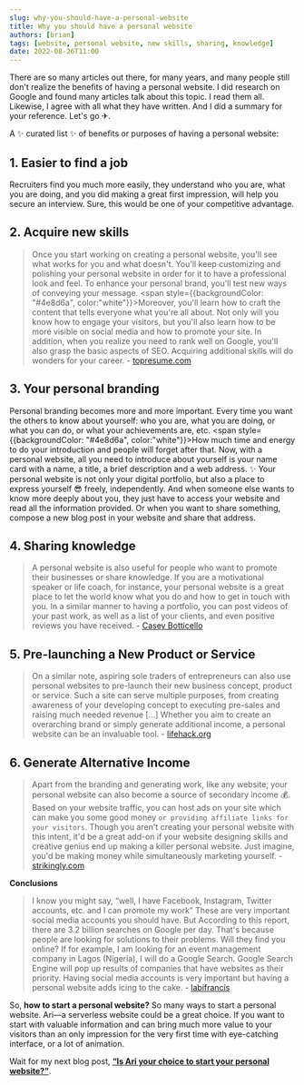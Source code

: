 ```yaml
---
slug: why-you-should-have-a-personal-website
title: Why you should have a personal website
authors: [brian]
tags: [website, personal website, new skills, sharing, knowledge]
date: 2022-08-26T11:00
---
```


There are so many articles out there, for many years, and many people still don't realize the benefits of having a personal website. I did research on Google and found many articles talk about this topic. I read them all. Likewise, I agree with all what they have written. And I did a summary for your reference. Let's go ✈.

<!--truncate-->

A ✨ curated list ✨ of benefits or purposes of having a personal website:

## **1. Easier to find a job**

Recruiters find you much more easily, they understand who you are, what you are doing, and you did making a great first impression, will help you secure an interview. Sure, this would be one of your competitive advantage.

## **2. Acquire new skills**

> Once you start working on creating a personal website, you'll see what works for you and what doesn't. You'll keep customizing and polishing your personal website in order for it to have a professional look and feel. To enhance your personal brand, you'll test new ways of conveying your message. <span style={{backgroundColor: "#4e8d6a", color:"white"}}>Moreover, you'll learn how to craft the content that tells everyone what you're all about. Not only will you know how to engage your visitors, but you'll also learn how to be more visible on social media and how to promote your site</span>. In addition, when you realize you need to rank well on Google, you'll also grasp the basic aspects of SEO. Acquiring additional skills will do wonders for your career. - [topresume.com](https://www.topresume.com/career-advice/why-you-need-a-personal-website-asap)

## **3. Your personal branding**

Personal branding becomes more and more important. Every time you want the others to know about yourself: who you are, what you are doing, or what you can do, or what your achievements are, etc. <span style={{backgroundColor: "#4e8d6a", color:"white"}}>How much time and energy to do your introduction and people will forget after that</span>. Now, with a personal website, all you need to introduce about yourself is your name card with a name, a title, a brief description and a web address. ✨ Your personal website is not only your digital portfolio, but also a place to express yourself 😎 freely, independently. And when someone else wants to know more deeply about you, they just have to access your website and read all the information provided. Or when you want to share something, compose a new blog post in your website and share that address.

## **4. Sharing knowledge**

> A personal website is also useful for people who want to promote their businesses or share knowledge. If you are a motivational speaker or life coach, for instance, your personal website is a great place to let the world know what you do and how to get in touch with you. In a similar manner to having a portfolio, you can post videos of your past work, as well as a list of your clients, and even positive reviews you have received. - [Casey Botticello](https://medium.com/digital-marketing-lab/5-important-reasons-why-you-still-need-a-personal-website-d0fba1f51911)

## **5. Pre-launching a New Product or Service**

> On a similar note, aspiring sole traders of entrepreneurs can also use personal websites to pre-launch their new business concept, product or service. Such a site can serve multiple purposes, from creating awareness of your developing concept to executing pre-sales and raising much needed revenue [...] Whether you aim to create an overarching brand or simply generate additional income, a personal website can be an invaluable tool. - [lifehack.org](https://www.lifehack.org/articles/technology/7-reasons-why-youll-regret-not-having-personal-website-2.html)

## **6. Generate Alternative Income**

> Apart from the branding and generating work, like any website, your personal website can also become a source of secondary income 💰. Based on your website traffic, you can host ads on your site which can make you some good money `or providing affiliate links for your visitors`. Though you aren't creating your personal website with this intent, it'd be a great add-on if your website designing skills and creative genius end up making a killer personal website. Just imagine, you'd be making money while simultaneously marketing yourself. - [strikingly.com](https://www.strikingly.com/content/blog/8-reasons-why-you-must-own-a-personal-website/)

**Conclusions**

> I know you might say, “well, I have Facebook, Instagram, Twitter accounts, etc. and I can promote my work” These are very important social media accounts you should have. But According to this report, there are 3.2 billion searches on Google per day. That's because people are looking for solutions to their problems. Will they find you online? If for example, I am looking for an event management company in Lagos (Nigeria), I will do a Google Search. Google Search Engine will pop up results of companies that have websites as their priority. Having social media accounts is very important but having a personal website adds icing to the cake. - [labifrancis](https://medium.com/your-brand/why-you-need-a-personal-website-5caa661a711)

So, **how to start a personal website?** So many ways to start a personal website. Ari—a serverless website could be a great choice. If you want to start with valuable information and can bring much more value to your visitors than an only impression for the very first time with eye-catching interface, or a lot of animation.

Wait for my next blog post, **[“Is Ari your choice to start your personal website?”](./is-ari-your-choice-to-start-a-personal-website)**.